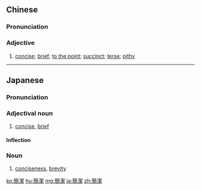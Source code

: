 {{also|简洁}}
==Chinese==
{{zh-forms|s=简洁}}

===Pronunciation===
{{zh-pron
|m=jiǎnjié
|c=gaan2 git3
|mn=kán-kiat
|cat=a
}}

===Adjective===
{{zh-adj}}

# [[concise]]; [[brief]]; [[to the point]]; [[succinct]]; [[terse]]; [[pithy]]

----

==Japanese==
{{ja-kanjitab|かん|けつ|yomi=on}}

===Pronunciation===
{{ja-pron|かんけつ|y=on}}

===Adjectival noun===
{{ja-adj|infl=na|かんけつ}}

# [[concise]], [[brief]]

====Inflection====
{{ja-na|かんけつ}}

===Noun===
{{ja-noun|かんけつ}}

# [[conciseness]], [[brevity]]

[[ko:簡潔]]
[[hu:簡潔]]
[[mg:簡潔]]
[[ja:簡潔]]
[[zh:簡潔]]
